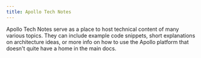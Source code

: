 ```yaml
---
title: Apollo Tech Notes
---
```


Apollo Tech Notes serve as a place to host technical content of many various topics. They can include example code snippets, short explanations on architecture ideas, or more info on how to use the Apollo platform that doesn't quite have a home in the  main docs.